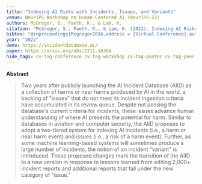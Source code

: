 ```yaml
---
title: "Indexing AI Risks with Incidents, Issues, and Variants"
venue: NeurIPS Workshop on Human-Centered AI (NeurIPS-22)
authors: McGregor, S., Paeth, K., & Lam, K.
citation: "McGregor, S., Paeth, K., & Lam, K. (2022). Indexing AI Risks with Incidents, Issues, and Variants. In Proceedings of the NeurIPS Workshop on Human-Centered AI (NeurIPS-22). Virtual Conference."
bibtex: "@inproceedings{Mcgregor2016,address = {Virtual Conference},author = {McGregor, S., Paeth, K., and Lam, K.}, booktitle = {Proceedings of the NeurIPS Workshop on Human-Centered AI},title = {{Indexing AI Risks with Incidents, Issues, and Variants}},year = {2022}}"
year: "2022"
demo: https://incidentdatabase.ai/
paper: https://arxiv.org/abs/2211.10384
hide_tags: cv-tag-conference cv-tag-workshop cv-tag-poster cv-tag-peer-reviewed cv-tag-ml cv-tag-application cv-tag-compsust cv-tag-safety
---
```

**Abstract**

> Two years after publicly launching the AI Incident Database (AIID) as a collection of harms or near harms produced by AI in the world, a backlog of "issues" that do not meet its incident ingestion criteria have accumulated in its review queue. Despite not passing the database's current criteria for incidents, these issues advance human understanding of where AI presents the potential for harm. Similar to databases in aviation and computer security, the AIID proposes to adopt a two-tiered system for indexing AI incidents (i.e., a harm or near harm event) and issues (i.e., a risk of a harm event). Further, as some machine learning-based systems will sometimes produce a large number of incidents, the notion of an incident "variant" is introduced. These proposed changes mark the transition of the AIID to a new version in response to lessons learned from editing 2,000+ incident reports and additional reports that fall under the new category of "issue."
